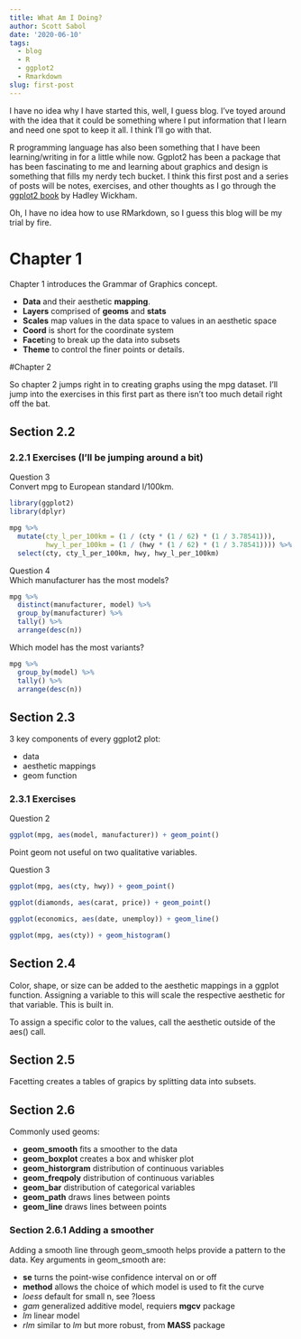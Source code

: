 ```yaml
---
title: What Am I Doing?
author: Scott Sabol
date: '2020-06-10'
tags:
  - blog
  - R
  - ggplot2
  - Rmarkdown
slug: first-post
---
```


I have no idea why I have started this, well, I guess blog.  I've toyed around with the idea that it could be something where I put information that I learn and need one spot to keep it all.  I think I'll go with that.  

R programming language has also been something that I have been learning/writing in for a little while now.  Ggplot2 has been a package that has been fascinating to me and learning about graphics and design is something that fills my nerdy tech bucket.  I think this first post and a series of posts will be notes, exercises, and other thoughts as I go through the [ggplot2 book](https://ggplot2-book.org/) by Hadley Wickham.

Oh, I have no idea how to use RMarkdown, so I guess this blog will be my trial by fire.  

# Chapter 1

Chapter 1 introduces the Grammar of Graphics concept.

* **Data** and their aesthetic **mapping**.
* **Layers** comprised of **geoms** and **stats**
* **Scales** map values in the data space to values in an aesthetic space
* **Coord** is short for the coordinate system
* **Facet**ing to break up the data into subsets
* **Theme** to control the finer points or details.

#Chapter 2

So chapter 2 jumps right in to creating graphs using the mpg dataset.  I'll jump into the exercises in this first part as there isn't too much detail right off the bat.

## Section 2.2  
### 2.2.1 Exercises (I'll be jumping around a bit)

Question 3  
Convert mpg to European standard l/100km.
```r
library(ggplot2)
library(dplyr)
```
```r
mpg %>% 
  mutate(cty_l_per_100km = (1 / (cty * (1 / 62) * (1 / 3.78541))),
         hwy_l_per_100km = (1 / (hwy * (1 / 62) * (1 / 3.78541)))) %>% 
  select(cty, cty_l_per_100km, hwy, hwy_l_per_100km)

```
Question 4  
Which manufacturer has the most models?
```r
mpg %>% 
  distinct(manufacturer, model) %>% 
  group_by(manufacturer) %>% 
  tally() %>% 
  arrange(desc(n))
```

Which model has the most variants?
```r
mpg %>% 
  group_by(model) %>% 
  tally() %>% 
  arrange(desc(n))
```
## Section 2.3

3 key components of every ggplot2 plot:

 - data
 - aesthetic mappings
 - geom function

### 2.3.1 Exercises

Question 2

```r
ggplot(mpg, aes(model, manufacturer)) + geom_point()
```
Point geom not useful on two qualitative variables.

Question 3
```r
ggplot(mpg, aes(cty, hwy)) + geom_point()
```
```r
ggplot(diamonds, aes(carat, price)) + geom_point()
```
```r
ggplot(economics, aes(date, unemploy)) + geom_line()
```
```r
ggplot(mpg, aes(cty)) + geom_histogram()
```

## Section 2.4

Color, shape, or size can be added to the aesthetic mappings in a ggplot function.  Assigning a variable to this will scale the respective aesthetic for that variable.  This is built in.

To assign a specific color to the values, call the aesthetic outside of the aes() call.

## Section 2.5

Facetting creates a tables of grapics by splitting data into subsets.

## Section 2.6

Commonly used geoms:

 - **geom_smooth** fits a smoother to the data
 - **geom_boxplot** creates a box and whisker plot
 - **geom_historgram** distribution of continuous variables
 - **geom_freqpoly** distribution of continuous variables
 - **geom_bar** distribution of categorical variables
 - **geom_path** draws lines between points
 - **geom_line** draws lines between points

### Section 2.6.1 Adding a smoother

Adding a smooth line through geom_smooth helps provide a pattern to the data.  Key arguments in geom_smooth are:

 - **se** turns the point-wise confidence interval on or off
 - **method** allows the choice of which model is used to fit the curve  
  - *loess* default for small n, see ?loess
  - *gam* generalized additive model, requiers **mgcv** package
  - *lm* linear model
  - *rlm* similar to *lm* but more robust, from **MASS** package

